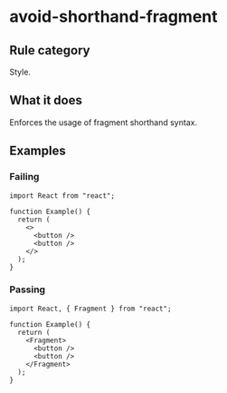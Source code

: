 # avoid-shorthand-fragment

## Rule category

Style.

## What it does

Enforces the usage of fragment shorthand syntax.

## Examples

### Failing

```tsx twoslash
import React from "react";

function Example() {
  return (
    <>
      <button />
      <button />
    </>
  );
}
```

### Passing

```tsx twoslash
import React, { Fragment } from "react";

function Example() {
  return (
    <Fragment>
      <button />
      <button />
    </Fragment>
  );
}
```
